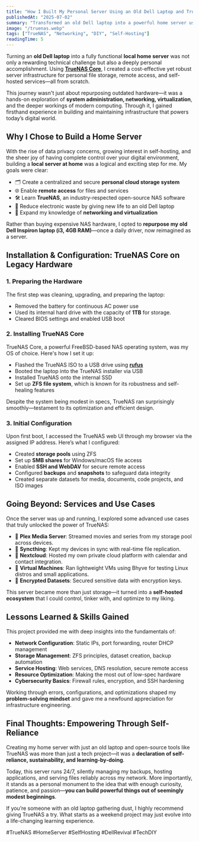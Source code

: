 ```yaml
---
title: "How I Built My Personal Server Using an Old Dell Laptop and TrueNAS"
publishedAt: "2025-07-02"
summary: "Transformed an old Dell laptop into a powerful home server using TrueNAS Core—setting up reliable data storage, remote access, and virtualization all by myself. This project taught me the fundamentals of networking, server architecture, and self-hosting in the most practical way possible."
image: "/truenas.webp"
tags: ["TrueNAS", "Networking", "DIY", "Self-Hosting"]
readingTime: 5
---
```


Turning an **old Dell laptop** into a fully functional **local home server** was not only a rewarding technical challenge but also a deeply personal accomplishment. Using [**TrueNAS Core**](https://www.truenas.com/), I created a cost-effective yet robust server infrastructure for personal file storage, remote access, and self-hosted services—all from scratch.

This journey wasn't just about repurposing outdated hardware—it was a hands-on exploration of **system administration, networking, virtualization**, and the deeper workings of modern computing. Through it, I gained firsthand experience in building and maintaining infrastructure that powers today’s digital world.

## Why I Chose to Build a Home Server

With the rise of data privacy concerns, growing interest in self-hosting, and the sheer joy of having complete control over your digital environment, building a **local server at home** was a logical and exciting step for me. My goals were clear:

- 🗂️ Create a centralized and secure **personal cloud storage system**
- 🌐 Enable **remote access** for files and services
- 🛠️ Learn **TrueNAS**, an industry-respected open-source NAS software
- 🔌 Reduce electronic waste by giving new life to an old Dell laptop
- 🚀 Expand my knowledge of **networking and virtualization**

Rather than buying expensive NAS hardware, I opted to **repurpose my old Dell Inspiron laptop (i3, 4GB RAM)**—once a daily driver, now reimagined as a server.

## Installation & Configuration: TrueNAS Core on Legacy Hardware

### 1. Preparing the Hardware
The first step was cleaning, upgrading, and preparing the laptop:

- Removed the battery for continuous AC power use
- Used its internal hard drive with the capacity of **1TB** for storage.
- Cleared BIOS settings and enabled USB boot

### 2. Installing TrueNAS Core
TrueNAS Core, a powerful FreeBSD-based NAS operating system, was my OS of choice. Here's how I set it up:

- Flashed the TrueNAS ISO to a USB drive using [**rufus**](https://rufus.ie/en/)
- Booted the laptop into the TrueNAS installer via USB
- Installed TrueNAS onto the internal SSD
- Set up **ZFS file system**, which is known for its robustness and self-healing features

Despite the system being modest in specs, TrueNAS ran surprisingly smoothly—testament to its optimization and efficient design.

### 3. Initial Configuration
Upon first boot, I accessed the TrueNAS web UI through my browser via the assigned IP address. Here’s what I configured:

- Created **storage pools** using ZFS
- Set up **SMB shares** for Windows/macOS file access
- Enabled **SSH and WebDAV** for secure remote access
- Configured **backups** and **snapshots** to safeguard data integrity
- Created separate datasets for media, documents, code projects, and ISO images

## Going Beyond: Services and Use Cases

Once the server was up and running, I explored some advanced use cases that truly unlocked the power of TrueNAS:

- 💾 **Plex Media Server**: Streamed movies and series from my storage pool across devices.
- 🔄 **Syncthing**: Kept my devices in sync with real-time file replication.
- 📁 **Nextcloud**: Hosted my own private cloud platform with calendar and contact integration.
- 🧪 **Virtual Machines**: Ran lightweight VMs using Bhyve for testing Linux distros and small applications.
- 🔐 **Encrypted Datasets**: Secured sensitive data with encryption keys.

This server became more than just storage—it turned into a **self-hosted ecosystem** that I could control, tinker with, and optimize to my liking.

## Lessons Learned & Skills Gained

This project provided me with deep insights into the fundamentals of:

- **Network Configuration**: Static IPs, port forwarding, router DHCP management
- **Storage Management**: ZFS principles, dataset creation, backup automation
- **Service Hosting**: Web services, DNS resolution, secure remote access
- **Resource Optimization**: Making the most out of low-spec hardware
- **Cybersecurity Basics**: Firewall rules, encryption, and SSH hardening

Working through errors, configurations, and optimizations shaped my **problem-solving mindset** and gave me a newfound appreciation for infrastructure engineering.

## Final Thoughts: Empowering Through Self-Reliance

Creating my home server with just an old laptop and open-source tools like TrueNAS was more than just a tech project—it was a **declaration of self-reliance, sustainability, and learning-by-doing**.

Today, this server runs 24/7, silently managing my backups, hosting applications, and serving files reliably across my network. More importantly, it stands as a personal monument to the idea that with enough curiosity, patience, and passion—**you can build powerful things out of seemingly modest beginnings**.

If you’re someone with an old laptop gathering dust, I highly recommend giving TrueNAS a try. What starts as a weekend project may just evolve into a life-changing learning experience.

#TrueNAS #HomeServer #SelfHosting #DellRevival #TechDIY
